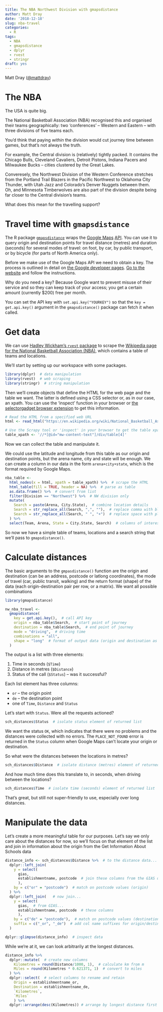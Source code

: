 ```yaml
---
title: The NBA Northwest Division with gmapsdistance
author: Matt Dray
date: '2018-12-18'
slug: nba-travel
categories:
  - R
tags:
  - NBA
  - gmapsdistance
  - dplyr
  - rvest
  - stringr
draft: yes
---
```


Matt Dray ([@mattdray](https://www.twitter.com/mattdray))

# The NBA

The USA is quite big.

The National Basketball Association (NBA) recognised this and organised their teams geographically: two 'conferences' -- Western and Eastern -- with three divisions of five teams each. 

You'd think that paying _within_ the division would cut journey time between games, but that's not always the truth.

For example, the Central division is (relatively) tightly packed. It contains the Chicago Bulls, Cleveland Cavaliers, Detroit Pistons, Indiana Pacers and Milwaukee Bucks -- cities clustered by the Great Lakes.

Converesely, the Northwest Division of the Western Conference stretches from the Portland Trail Blazers in the Pacific Northwest to Oklahoma City Thunder, with Utah Jazz and Colorado's Denver Nuggets between them. Oh, and Minnesota Timberwolves are also part of the division despite being far closer to the Central division's teams.

What does this mean for the travelling support?


# Travel time with `gmapsdistance`

The R package [`gmapsdistance`](https://github.com/rodazuero/gmapsdistance) wraps the [Google Maps](https://www.google.co.uk/maps) [API](https://medium.freecodecamp.org/what-is-an-api-in-english-please-b880a3214a82). You can use it to query origin and destination points for travel distance (metres) and duration (seconds) for several modes of travel: on foot, by car, by public transport, or by bicycle (for parts of North America only).

Before we make use of the Google Maps API we need to obtain a key. The process is outlined in detail on [the Google developer pages](https://developers.google.com/maps/documentation/distance-matrix/get-api-key#key). [Go to the website](https://cloud.google.com/maps-platform/) and follow the instructions.

Why do you need a key? Because Google want to prevent misuse of their service and so they can keep track of your access; you get a certain amount (currently $200) free per month.

You can set the API key with `set.api.key("YOURKEY")` so that the `key = get.api.key()` argument in the `gmapsdistance()` package can fetch it when called.

# Get data

We can use [Hadley Wickham's `rvest` package](https://github.com/hadley/rvest) to scrape the [Wikipedia page for the National Basketball Association (NBA)](https://en.wikipedia.org/wiki/National_Basketball_Association), which contains a table of teams and locations. 

We'll start by setting up our workspace with some packages.

```r
library(dplyr)  # data manipulation
library(rvest)  # web scraping
library(stringr)  # string manipulation
```

Then we'll create objects that define the HTML for the web page and the table we want. The latter is defined using a CSS selector or, as in our case, an xpath. You can use the 'inspect' function in your browser or [the selectorgadget browser extension](https://selectorgadget.com/) to get this information. 

```r
# Read the HTML from a specified web URL
html <- read_html("https://en.wikipedia.org/wiki/National_Basketball_Association")

# Use the Scrapy tool or 'inspect' in your browser to get the table xpath
table_xpath <- '//*[@id="mw-content-text"]/div/table[4]'
```

Now we can collect the table and manipulate it.

We could use the latitude and longitude from this table as our origin and destination points, but the arena name, city and state will be enough. We can create a column in our data in the form `arena+city+state`, which is the format required by Google Maps.

```r
nba_table <-
  html_nodes(x = html, xpath = table_xpath) %>%  # scrape the HTML
  html_table(fill = TRUE, header = NA) %>%  # parse as table
  as.data.frame() %>%  # convert from list
  filter(Division == "Northwest") %>%  # NW division only
  mutate(
    Search = paste(Arena, City.State),  # combine location details
    Search = str_replace_all(Search, ",", ""),  # replace comma with blank
    Search = str_replace_all(Search, " ", "+")  # replace space with plus
  ) %>% 
  select(Team, Arena, State = City.State, Search)  # columns of interest
```

So now we have a simple table of teams, locations and a search string that we'll pass to `gmapsdistance()`.

# Calculate distances

The basic arguments to the  `gmpasdistance()` function are the origin and destination (can be an address, postcode or latlong coordinates), the mode of travel (car, public transit, walking) and the return format (shape) of the data (each origin-destination pair per row, or a matrix). We want all possible combinations

```r
library(gmapsdistance)

nw_nba_travel <- 
  gmapsdistance(
    key = get.api.key(),  # call API key
    origin = nba_table$Search,  # start point of journey
    destination = nba_table$Search,  # end point of journey
    mode = "driving",  # driving time
    combinations = "all",
    shape = "long"  # format of output data (origin and destination as cols)
  )
```

The output is a list with three elements:

1. Time in seconds (`$Time`)
2. Distance in metres (`$Distance`)
3. Status of the call (`$Status`) -- was it successful?

Each list element has three columns:

* `or` -- the origin point
* `de` -- the destination point
* one of `Time`, `Distance` and `Status`

Let's start with `Status`. Were all the requests actioned?

```r
sch_distances$Status  # isolate status element of returned list
```

We want the status `OK`, which indicates that there were no problems and the distances were collected with no errors. The `PLACE_NOT_FOUND` error is returned in the `Status` column when Google Maps can't locate your origin or destination.

So what were the distances between the locations in metres?

```r
sch_distances$Distance  # isolate distance (metres) element of returned list
```

And how much time does this translate to, in seconds, when driving between the locations?

```r
sch_distances$Time  # isolate time (seconds) element of returned list
```

That's great, but still not super-friendly to use, especially over long distances.

# Manipulate the data

Let's create a more meaningful table for our purposes. Let's say we only care about the distances for now, so we'll focus on that element of the list and join in information about the origin from the Get Information About Schools data

```r
distance_info <- sch_distances$Distance %>%  # to the distance data...
  dplyr::left_join(
    y = select(
      gias, 
      establishmentname, postcode  # join these columns from the GIAS data
      ),   
    by = c("or" = "postcode")  # match on postcode values (origin)
  ) %>% 
  dplyr::left_join(   # now join...
    y = select(
      gias,  # from GIAS...
      establishmentname, postcode  # these columns
      ),
    by = c("de" = "postcode"),  # match on postcode values (destination)
    suffix = c("_or", "_de")  # add col name suffixes for origin/destination
  )

dplyr::glimpse(distance_info)  # inspect data
```

While we're at it, we can look arbitrarily at the longest distances.

```r
distance_info %>%
  dplyr::mutate(  # create new columns
    Kilometres = round(Distance/1000, 1),  # calculate km from m
    Miles = round(Kilometres * 0.621371, 1)  # convert to miles
  ) %>% 
  dplyr::select(  # select columns to rename and retain
    Origin = establishmentname_or,
    Destination = establishmentname_de,
    `Kilometres`,
    `Miles`
    ) %>% 
  dplyr::arrange(desc(Kilometres)) # arrange by longest distance first
```

